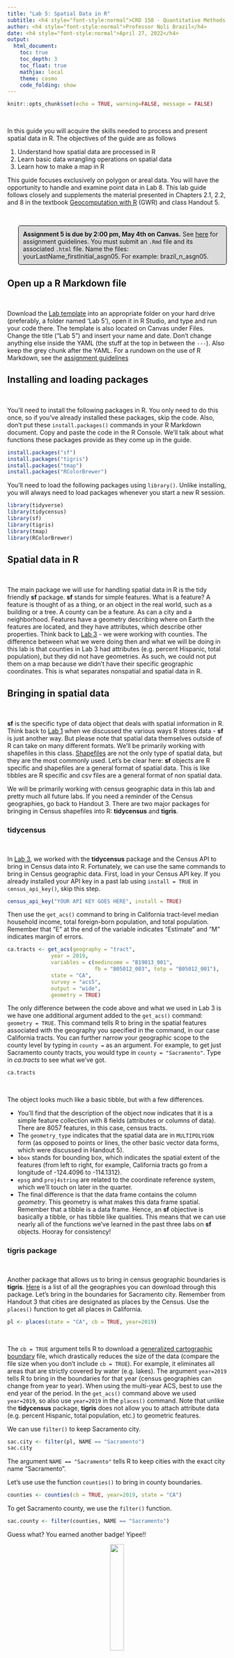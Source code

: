 ```yaml
---
title: "Lab 5: Spatial Data in R"
subtitle: <h4 style="font-style:normal">CRD 150 - Quantitative Methods in Community Research</h4>
author: <h4 style="font-style:normal">Professor Noli Brazil</h4>
date: <h4 style="font-style:normal">April 27, 2022</h4>
output: 
  html_document:
    toc: true
    toc_depth: 3
    toc_float: true
    mathjax: local
    theme: cosmo
    code_folding: show
---
```




<style>
p.comment {
background-color: #DBDBDB;
padding: 10px;
border: 1px solid black;
margin-left: 25px;
border-radius: 5px;
font-style: normal;
}

.figure {
   margin-top: 20px;
   margin-bottom: 20px;
}

h1.title {
  font-weight: bold;
  font-family: Arial;  
}

h2.title {
  font-family: Arial;  
}

</style>


<style type="text/css">
#TOC {
  font-size: 13px;
  font-family: Arial;
}
</style>



```r
knitr::opts_chunk$set(echo = TRUE, warning=FALSE, message = FALSE)
```

<br>

In this guide you will acquire the skills needed to process and present spatial data in R.  The objectives of the guide are as follows 


1. Understand how spatial data are processed in R
2. Learn basic data wrangling operations on spatial data
3. Learn how to make a map in R

This guide focuses exclusively on polygon or areal data.  You will have the opportunity to handle and examine point data in Lab 8. This lab guide follows closely and supplements the material presented in Chapters 2.1, 2.2, and 8 in the textbook [Geocomputation with R](https://geocompr.robinlovelace.net/) (GWR) and class Handout 5.

<br>

<p class="comment">**Assignment 5 is due by 2:00 pm, May 4th on Canvas.**  See [here](https://crd150.github.io/hw_guidelines.html) for assignment guidelines.  You must submit an `.Rmd` file and its associated `.html` file. Name the files: yourLastName_firstInitial_asgn05. For example: brazil_n_asgn05.</p>


<div style="margin-bottom:25px;">
</div>
## **Open up a R Markdown file**
\

Download the [Lab template](https://raw.githubusercontent.com/crd150/data/master/labtemplate.Rmd) into an appropriate folder on your hard drive (preferably, a folder named 'Lab 5'), open it in R Studio, and type and run your code there. The template is also located on Canvas under Files.  Change the title ("Lab 5") and insert your name and date. Don't change anything else inside the YAML (the stuff at the top in between the `---`).  Also keep the grey chunk after the YAML. For a rundown on the use of R Markdown, see the [assignment guidelines](https://crd150.github.io/hw_guidelines.html)

<div style="margin-bottom:25px;">
</div>
## **Installing and loading packages**
\

You’ll need to install the following packages in R. You only need to do this once, so if you’ve already installed these packages, skip the code. Also, don’t put these `install.packages()` commands in your R Markdown document. Copy and paste the code in the R Console. We’ll talk about what functions these packages provide as they come up in the guide.

```r
install.packages("sf")
install.packages("tigris")
install.packages("tmap")
install.packages("RColorBrewer")
```

You’ll need to load the following packages using `library()`. Unlike installing, you will always need to load packages whenever you start a new R session. 

```r
library(tidyverse)
library(tidycensus)
library(sf)
library(tigris)
library(tmap)
library(RColorBrewer)
```

<div style="margin-bottom:25px;">
</div>
## **Spatial data in R**
\

The main package we will use for handling spatial data in R is the tidy friendly **sf** package.  **sf** stands for simple features.  What is a feature? A feature is thought of as a thing, or an object in the real world, such as a building or a tree.  A county can be a feature. As can a city and a neighborhood.  Features have a geometry describing where on Earth the features are located, and they have attributes, which describe other properties. Think back to [Lab 3](https://crd150.github.io/lab3.html) - we were working with counties.  The difference between what we were doing then and what we will be doing in this lab is that counties in Lab 3 had attributes (e.g. percent Hispanic, total population), but they did not have geometries. As such, we could not put them on a map because we didn't have their specific geographic coordinates. This is what separates nonspatial and spatial data in R.  

<div style="margin-bottom:25px;">
</div>
## **Bringing in spatial data**
\

**sf** is the specific type of data object that deals with spatial information in R. Think back to [Lab 1](https://crd150.github.io/lab1.html#R_Data_Structures) when we discussed the various ways R stores data - **sf** is just another way.  But please note that spatial data themselves outside of R can take on many different formats. We'll be primarily working with shapefiles in this class.  [Shapefiles](https://en.wikipedia.org/wiki/Shapefile) are not the only type of spatial data, but they are the most commonly used. Let's be clear here: **sf** objects are R specific and shapefiles are a general format of spatial data.  This is like tibbles are R specific and csv files are a general format of non spatial data. 

We will be primarily working with census geographic data in this lab and pretty much all future labs. If you need a reminder of the Census geographies, go back to Handout 3. There are two major packages for bringing in Census shapefiles into R: **tidycensus** and **tigris**.  

<div style="margin-bottom:25px;">
</div>
### **tidycensus**
\

In [Lab 3](https://crd150.github.io/lab3.html#Using_the_Census_API), we worked with the **tidycensus** package and the Census API to bring in Census data into R.  Fortunately, we can use the same commands to bring in Census geographic data.  First, load in your Census API key.  If you already installed your API key in a past lab using `install = TRUE` in `census_api_key()`, skip this step.

```r
census_api_key("YOUR API KEY GOES HERE", install = TRUE)
```

Then use the `get_acs()` command to bring in California tract-level median household income, total foreign-born population, and total population.  Remember that "E" at the end of the variable indicates "Estimate" and "M" indicates margin of errors.

```r
ca.tracts <- get_acs(geography = "tract", 
              year = 2019,
              variables = c(medincome = "B19013_001", 
                            fb = "B05012_003", totp = "B05012_001"), 
              state = "CA",
              survey = "acs5",
              output = "wide",
              geometry = TRUE)
```

The only difference between the code above and what we used in Lab 3 is we have one additional argument added to the `get_acs()` command: `geometry = TRUE`.  This command tells R to bring in the spatial features associated with the geography you specified in the command, in our case California tracts. You can further narrow your geographic scope to the county level by typing in `county =` as an argument.  For example, to get just Sacramento county tracts, you would type in `county = "Sacramento"`. Type in *ca.tracts* to see what we've got.

```r
ca.tracts
```

<br>

The object looks much like a basic tibble, but with a few differences.  

* You'll find that the description of the object now indicates that it is a simple feature collection with 8 fields (attributes or columns of data).  There are 8057 features, in this case, census tracts.
* The `geometry_type` indicates that the spatial data are in `MULTIPOLYGON` form (as opposed to points or lines, the other basic vector data forms, which were discussed in Handout 5).  
* `bbox` stands for bounding box, which indicates the spatial extent of the features (from left to right, for example, California tracts go from a longitude of -124.4096 to -114.1312).  
* `epsg` and `proj4string` are related to the coordinate reference system, which we'll touch on later in the quarter.  
* The final difference is that the data frame contains the column *geometry*.  This geometry is what makes this data frame spatial. Remember that a tibble is a data frame. Hence, an **sf** objective is basically a tibble, or has tibble like qualities.  This means that we can use nearly all of the functions we've learned in the past three labs on **sf** objects. Hooray for consistency!

<div style="margin-bottom:25px;">
</div> 
### **tigris package**
\

Another package that allows us to bring in census geographic boundaries is **tigris**.  [Here](https://github.com/walkerke/tigris/blob/master/README.md) is a list of all the geographies you can download through this package.  Let's bring in the boundaries for Sacramento city.  Remember from Handout 3 that cities are designated as places by the Census. Use the `places()` function to get all places in California.

```r
pl <- places(state = "CA", cb = TRUE, year=2019)
```

<br>

The `cb = TRUE`  argument tells R to download a [generalized cartographic boundary](https://www.census.gov/programs-surveys/geography/technical-documentation/naming-convention/cartographic-boundary-file.html) file, which drastically reduces the size of the data (compare the file size when you don't include `cb = TRUE`).  For example, it eliminates all areas that are strictly covered by water (e.g. lakes).   The argument `year=2019` tells R to bring in the boundaries for that year (census geographies can change from year to year). When using the multi-year ACS, best to use the end year of the period. In the `get_acs()` command above we used `year=2019`, so also use `year=2019` in the `places()` command.  Note that unlike the **tidycensus** package, **tigris** does not allow you to attach attribute data (e.g. percent Hispanic, total population, etc.) to geometric features.

We can use `filter()` to keep Sacramento city.

```r
sac.city <- filter(pl, NAME == "Sacramento")
sac.city
```

The argument `NAME == "Sacramento"` tells R to keep cities with the exact city name "Sacramento". 

Let's use use the function `counties()` to bring in county boundaries. 

```r
counties <- counties(cb = TRUE, year=2019, state = "CA")
```

To get Sacramento county, we use the `filter()` function. 

```r
sac.county <- filter(counties, NAME == "Sacramento")
```

Guess what? You earned another badge! Yipee!!


<center>
![](/Users/noli/Documents/UCD/teaching/CRD150/Lab/crd150.github.io/tigris_sticker.png){ width=25% }

</center>

<div style="margin-bottom:25px;">
</div> 
### **Reading from your hard drive**
\

Directly reading spatial files using an API is great, but doesn't exist for many spatial data sources. You'll often have to download a spatial data set, save it onto your hard drive and read it into R.  The function for reading spatial files from your hard drive as **sf** objects is `st_read()`.

Let's bring in two shapefiles I created that contains (1) median housing values for census tracts in Sacramento county and (2) Sacramento county [parks](https://data-sacramentocounty.opendata.arcgis.com/datasets/sacramentocounty::parks/explore?location=38.387833%2C-121.415760%2C10.00).  I zipped up the file and uploaded it onto Github. Make sure your current working directory is pointed to the appropriate folder on your hard drive (use `setwd()`). Use the following code to download and unzip the file. 

```r
download.file(url = "https://raw.githubusercontent.com/crd150/data/master/lab5files.zip", destfile = "lab5files.zip")
unzip(zipfile = "lab5files.zip")
```

<br>

Don't worry if you don't understand these commands - they are more for you to simply copy and paste so that you can download files that I zipped up and uploaded onto Github.  You can look at the help documentation for each function if you are curious.

You should see *SacramentoCountyTracts* and *Parks* files in your current working directory (type in `getwd()` to find where these files reside on your hard drive). Note that the shapefile is actually not a single file but is represented by multiple files. For *SacramentoCountyTracts*, you should see four files named *SacramentoCountyTracts* with shp, dbf, prj, and shx extensions. These files are all connected to one another, so don't manually alter these files.  Moreover, if you want to remove a shapefile from your hard drive, delete all the associated files not just one. For *Parks*, you will see six associated files.

Bring in the Sacramento County tract shapefile using the function `st_read()`.  You'll need to add the *.shp* extension so that the function knows it's reading in a shapefile.

```r
sac.county.tracts <- st_read("SacramentoCountyTracts.shp", stringsAsFactors = FALSE)
```

The argument `stringsAsFactors = FALSE` tells R to keep any variables that look like a character as a character and not a [factor](https://r4ds.had.co.nz/factors.html), which we won't use much, if at all, in this class.

Bring in the parks file.

```r
parks <- st_read("Parks.shp", stringsAsFactors = FALSE)
```


<div style="margin-bottom:25px;">
</div>
## **Data Wrangling**
\

There is a lot of stuff [behind the curtain](https://r-spatial.github.io/sf/articles/sf1.html) of how R handles spatial data as simple features, but the main takeaway is that **sf** objects are data frames.  This means you can use many of the functions we've learned in the past couple labs to manipulate **sf** objects, and this includes our best buddy the pipe `%>%` operator.  For example, let's do the following data wrangling tasks on *ca.tracts*.

1. Drop the margins of errors
2. Rename the variables
3. Calculate percent foreign born

We do all of this in one line of continuous code using the pipe operator `%>%`

```r
ca.tracts <- ca.tracts %>%
            select(-medincomeM, -fbM, -totpM) %>%
            rename(medincome = medincomeE, fb = fbE, totp = totpE) %>%
            mutate(pfb = fb/totp)
```

Notice that we've already used all of the functions above for nonspatial data wrangling. 
Another important operation is to join attribute data to an **sf** object.  For example, let's say you wanted to add tract level percent race/ethnicity, which is located in a csv file I've uploaded on GitHub

```r
ca.race <- read_csv("https://raw.githubusercontent.com/crd150/data/master/californiatractsrace.csv")
```

Remember, were dealing with data frames here, so we can use `left_join()`, which we covered in [Lab 3](https://crd150.github.io/lab3.html#Joining_tables), to join the non spatial data frame *ca.race* to the spatial data frame *sac.county.tracts*.

```r
sac.county.tracts <- sac.county.tracts %>%
  left_join(ca.race, by = "GEOID")
sac.county.tracts
```  

The main takeaway: **sf** objects are data frames, so you can use many of the functions you've learned in the past couple of labs on these objects.  


<div style="margin-bottom:25px;">
</div>
## **Saving shapefiles**
\

To save an **sf** object to a file, use the function `st_write()` and specify at least two arguments, the **sf** object you want to save and a file name in quotes with the file extension. You'll also need to specify `delete_layer = TRUE` which overwrites the existing file if it already exists in your current working directory.  Make sure you've set your directory to the folder you want your file to be saved in.  Type in `getwd()` to see your current directory and use `setwd()` to set the directory.

Let's save *sac.county.tracts* as a shapefile named *saccountytractslab5.shp*.  

```r
st_write(sac.county.tracts, "saccountytractslab5.shp", delete_layer = TRUE)
```

Check your current working directory to see if the file *saccountytractslab5.shp* was saved.  You will be using this data set for your assignment this week.

You can save your **sf** object in a number of different data formats other than `shp`.  We won't be concerned too much with these other formats in this class, but you can see a list of them [here](https://www.gdal.org/ogr_formats.html).


<div style="margin-bottom:25px;">
</div>
## **Mapping in R**
\

Now that you've got your spatial data in and wrangled, the next natural step is to map something. There are several functions in R that can be used for mapping.  We won't go through all of them, but GWR outlines in Table 8.1 the range of mapping packages available in R.  The package we'll rely on in this class for mapping is **tmap**.

The foundation function for mapping in **tmap** is `tm_shape()`.  You then build on `tm_shape()` by adding one or more elements, all taking on the form of `tm_`.  Let's make a choropleth map of median housing values. 

```r
tm_shape(sac.county.tracts) +
  tm_polygons(col = "medhval", style = "quantile")
```

You first put the dataset *sac.county.tracts* inside `tm_shape()`. Because you are plotting polygons, you use `tm_polygons()` next. If you are plotting points, you will use `tm_dots()`. If you are plotting lines, you will use `tm_lines()`.  The argument `col = "medhval"` tells R to shade the tracts by the variable *medhval*.  **tmap** allows users to specify the classification style with the `style` argument. The argument `style = "quantile"` tells R to break up the shading into quantiles, or equal groups of 5. Seven of the most useful classification styles are described in the bullet points below (taken from GWR):

* `style = pretty`, the default setting, rounds breaks into whole numbers where possible and spaces them evenly
* `style = equal` divides input values into bins of equal range, and is appropriate for variables with a uniform distribution (not recommended for variables with a skewed distribution as the resulting map may end-up having little color diversity)
* `style = quantile` ensures the same number of observations fall into each category (with the potential down side that bin ranges can vary widely)
* `style = jenks` identifies groups of similar values in the data and maximizes the differences between categories
* `style = cont` (and `order`) present a large number of colors over continuous color field, and are particularly suited for continuous rasters (order can help visualize skewed distributions)
* `style = sd` divides the values by standard deviations above and below the mean.
* `style = cat` was designed to represent categorical values and assures that each category receives a unique color

The importance of choosing the appropriate classification scheme is discussed in Handout 5.  You'll get some practice trying out other classification schemes in this week's assignment.

You can overlay multiple features on one map. For example, we can add park polygons on top of county tracts, providing a visual association between parks and percent white.  Here, we add another `tm_shape()` and `tm_polygons()` to the above code.

```r
tm_shape(sac.county.tracts) +
  tm_polygons(col = "medhval", style = "quantile") +
  tm_shape(parks) +
    tm_polygons(col = "green")
```


<div style="margin-bottom:25px;">
</div>
### **Color Scheme**
\

Don't like the yellow/brown color scheme? We can change the color scheme using the argument `palette =` within `tm_polygons()`. The argument `palette =` defines the color ranges associated with the bins as determined by the `style` argument.  Below we use the color scheme "Reds" using `style = "quantile"`.

```r
tm_shape(sac.county.tracts) +
  tm_polygons(col = "medhval", style = "quantile",palette = "Reds") 
```

See Ch. 8.2.4 in GWR for a fuller discussion on color and other schemes you can specify.

In addition to the built-in palettes, customized color ranges can be created by specifying a vector with the desired colors as anchors. This will create a spectrum of colors in the map that range between the colors specified in the vector. For instance, if we used `c(“red”, “blue”)`, the color spectrum would move from red to purple, then to blue, with in between shades. In our example:

```r
tm_shape(sac.county.tracts) +
  tm_polygons(col = "medhval", style = "quantile",palette =  c("red","blue")) 
```


Not exactly a pretty picture. In order to capture a diverging scale, we insert “white” in between red and blue.

```r
tm_shape(sac.county.tracts) +
  tm_polygons(col = "medhval", style = "quantile",palette = c("red","white", "blue")) 
```


A preferred approach to select a color palette is to chose one of the schemes contained in the **RColorBrewer** package. These are based on the research of cartographer Cynthia Brewer (see the colorbrewer2 [web site](https://colorbrewer2.org/#type=sequential&scheme=BuGn&n=3) for details). ColorBrewer makes a distinction between sequential scales (for a scale that goes from low to high), diverging scales (to highlight how values differ from a central tendency), and qualitative scales (for categorical variables). For each scale, a series of single hue and multi-hue scales are suggested. In the **RColorBrewer** package, these are referred to by a name (e.g., the “Reds” palette we used above is an example). The full list is contained in the **RColorBrewer** [documentation](https://www.rdocumentation.org/packages/RColorBrewer/versions/1.1-2/topics/RColorBrewer).

There are two very useful commands in this package. One sets a color palette by specifying its name and the number of desired categories. The result is a character vector with the hex codes of the corresponding colors.

For example, we select a sequential color scheme going from blue to green, as *BuGn*, by means of the command `brewer.pal`, with the number of categories (6) and the scheme as arguments. The resulting vector contains the HEX codes for the colors.

```r
pal <- brewer.pal(6,"BuGn")
pal
```

Using this palette in our map yields the following result.

```r
tm_shape(sac.county.tracts) +
  tm_polygons(col = "medhval", style = "quantile", palette="BuGn") 
```

The command `display.brewer.pal()` allows us to explore different color schemes before applying them to a map. For example:

```r
display.brewer.pal(6,"BuGn")
```



<div style="margin-bottom:25px;">
</div>
### **Legend**
\

There are many options to change the formatting of the legend. Often, the automatic title for the legend is not intuitive, since it is simply the variable name (in our case, *medhval*). This can be customized by setting the `title` argument in `tm_polygons()`.  Let's change the legend title to "Housing values"

```r
tm_shape(sac.county.tracts, unit = "mi") +
  tm_polygons(col = "medhval", style = "quantile",palette = "Reds", 
              title = "Housing values") 
```

Another important aspect of the legend is its positioning. This is handled through the `tm_layout()` function. This function has a vast number of options, as detailed in the [documentation](https://www.rdocumentation.org/packages/tmap/versions/2.1-1/topics/tm_layout).  Also check the help documentation for `tm_layout()` to see the complete list of settings and examples in Ch. 8.2.5 in GWR.  There are also specialized subsets of layout functions, focused on specific aspects of the map, such as `tm_legend()`, `tm_style()` and `tm_format()`. We illustrate the positioning of the legend.

The default is to position the legend inside the map. Often, this default solution is appropriate, but sometimes further control is needed.  The `legend.position` argument in the `tm_layout()` function moves the legend around the map, and it takes on a vector of two string variables that determine both the horizontal position (“left”, “right”, or “center”) and the vertical position (“top”, “bottom”, or “center”).  The default is "right" and "bottom".  But, we can change it to, say, top right.

```r
tm_shape(sac.county.tracts, unit = "mi") +
  tm_polygons(col = "medhval", style = "quantile",palette = "Reds",
              title = "Housing values") +
  tm_layout(legend.position =  c("right", "top"))
```

Yuck.  We can leave it at the bottom right. Or there is also the option to position the legend outside the frame of the map. This is accomplished by setting `legend.outside` to TRUE (the default is FALSE) in `tm_layout()`.  

```r
tm_shape(sac.county.tracts, unit = "mi") +
  tm_polygons(col = "medhval", style = "quantile",palette = "Reds", 
              title = "Housing values") +
    tm_layout(legend.outside = TRUE)
```

We can also customize the size of the legend, its alignment, font, etc. We refer to GWR for specifics.

<div style="margin-bottom:25px;">
</div>
### **Title**
\


Another functionality of the `tm_layout()` function is to set a title for the map, and specify its position, size, etc. For example, we can set the title using `main.title`, and the size using `main.title.size` as in the example below. We made the font size a bit smaller (0.95) in order not to overwhelm the map.


```r
tm_shape(sac.county.tracts, unit = "mi") +
  tm_polygons(col = "medhval", style = "quantile",palette = "Reds",
              title = "Housing values") +
    tm_layout(main.title = "2015-19 Median Housing Values in Sacramento County",
              main.title.size = 0.95, legend.outside = TRUE)
```

You can change the title position using `main.title.position`.  For example, we center the title   

```r
tm_shape(sac.county.tracts, unit = "mi") +
  tm_polygons(col = "medhval", style = "quantile",palette = "Reds",
              title = "Housing values") +
    tm_layout(main.title = "2015-19 Median Housing Values in Sacramento County",
              main.title.size = 0.95, main.title.position="center", 
              legend.outside = TRUE)
```

  
<div style="margin-bottom:25px;">
</div>
### **Scale bar and arrow**
\

We need to add the other key map elements described in Handout 5. Here is where we start adding layout functions after `tm_polygons()` using the `+` operator.  First, the scale bar, which you can add using the function `tm_scale_bar()`

```r
tm_shape(sac.county.tracts, unit = "mi") +
tm_polygons(col = "medhval", style = "quantile",palette = "Reds",
              title = "Housing values") +
    tm_layout(main.title = "2015-19 Median Housing Values in Sacramento County",
              main.title.size = 0.95, main.title.position="center", 
              legend.outside = TRUE) +
  tm_scale_bar(breaks = c(0, 5, 10), text.size  = 0.75, 
               position = c("right", "bottom")) 
```

The argument `breaks` within `tm_scale_bar()` tells R the distances to break up and end the bar.  Make sure you use reasonable break points - the Sacramento county area is not, for example, 200 miles wide, so you should not use `c(0,100,200)` (try it and see what happens. You won't like it). Note that the scale is in miles (were in America!).  The default is in kilometers (the rest of the world!), but you can specify the units within `tm_shape()` using the argument `unit`.  Here, we used `unit = "mi"` to designate distance in the scale bar measured in miles.  The `position =` argument locates the scale bar on the bottom right of the map. The argument `text.size  =` controls the size of the scale bar.  We decrease the size  by 25%.

<br>

The next element is the north arrow, which we can add using the function `tm_compass()`.  You can control for the type, size and location of the arrow within this function.  We place a 4-star arrow on the top left of the map.

```r
tm_shape(sac.county.tracts, unit = "mi") +
tm_polygons(col = "medhval", style = "quantile",palette = "Reds",
              title = "Housing values") +
    tm_layout(main.title = "2015-19 Median Housing Values in Sacramento County",
              main.title.size = 0.95, main.title.position="center", 
              legend.outside = TRUE) +
  tm_scale_bar(breaks = c(0, 5, 10), text.size  = 0.75, 
               position = c("right", "bottom"))  +
  tm_compass(type = "4star", position = c("left", "top")) 
```

<div style="margin-bottom:25px;">
</div>
### **Other features**
\

We can make the map *prettier* by changing a variety of settings. We can eliminate the frame around the map using the argument `frame = FALSE` with `tm_layout`.  We also add back the parks.


```r
sac.map <- tm_shape(sac.county.tracts, unit = "mi") +
tm_polygons(col = "medhval", style = "quantile",palette = "Reds",
              title = "Housing values") +
    tm_layout(main.title = "2015-19 Median Housing Values in Sacramento County",
              main.title.size = 0.95, main.title.position="center", 
              legend.outside = TRUE, frame = FALSE, ) +
  tm_scale_bar(breaks = c(0, 5, 10), text.size  = 0.75, 
               position = c("right", "bottom"))  +
  tm_compass(type = "4star", position = c("left", "top")) +  
  tm_shape(parks) +
    tm_polygons(col = "green")

sac.map
```


Notice that we stored the map into an object called *sac.map*.  R is an object-oriented language, so *everything* you *make* in R are objects that can be stored for future manipulation.  This includes maps.  You should see *sac.map* in your Environment window. By storing the map, you can access it anytime during your current R session.

Check the full list of `tm_` elements [here](https://www.rdocumentation.org/packages/tmap/versions/2.0/topics/tmap-element).


<div style="margin-bottom:25px;">
</div>    
### **Saving maps**
\

You can save your maps a couple of ways.

1. On the plotting screen where the map is shown, click on *Export* and save it as either an image or pdf file.
2. Use the function `tmap_save()`

For option 2, we can save the map object *sac.map* as such

```r
tmap_save(sac.map, "saccountyhval.png")
```

Specify the **tmap** object and a filename with an extension. It supports `pdf`, `eps`, `svg`, `wmf`, `png`, `jpg`, `bmp` and `tiff`.  The default is `png`.  Also make sure you've set your directory to the folder that you want your map to be saved in.  

<div style="margin-bottom:25px;">
</div>
### **Interactive maps**
\

So far we've created static maps. That is, maps that don't "move".  But, we're all likely used to Google or Bing maps - maps that we can move around and zoom into.  You can make interactive maps in R using the package **tmap**.  

To make your **tmap** object interactive, use the function `tmap_mode()`. Type in "view" inside this function.

```r
tmap_mode("view")
```

Now that the interactive mode has been ‘turned on’, all maps produced with `tm_shape()` will launch. Let's view our saved *sac.map* interactively.

```r
sac.map
```

Click on ![](/Users/noli/Documents/UCD/teaching/CRD150/Lab/crd150.github.io/zoom.png) above the map and a larger window should open up. 

Besides interactivity, another important benefit of `tmap_mode()` is that it provides a basemap, which was discussed in Handout 5.  The function of a basemap is to provide background detail necessary to orient the location of the map.  In the static maps we produced earlier, Sacramento county was sort of floating in white space.  As you can see in the interactive map above we've added geographic context to the surrounding area. 

The default basemap in `tmap_mode()` is CartoDB.Positron.  You can change the basemap through the `tm_basemap()` function.  For example, let's change the basemap to an [OpenStreetMap](https://www.openstreetmap.org/).

```r
sac.map + tm_basemap("OpenStreetMap")
```

For a complete list of basemaps with previews, see [here](http://leaflet-extras.github.io/leaflet-providers/preview/).  There are a lot of cool ones, so please test them out.

You can save your interactive map using the same methods described for static maps. To switch back to plotting mode (noninteractive), type in 

```r
tmap_mode("plot")
```

You've completed your introduction to **sf**. Whew! Badge? Yes, please, you earned it!  Time to [celebrate](https://www.youtube.com/watch?v=3GwjfUFyY6M)!

<center>
![](/Users/noli/Documents/UCD/teaching/CRD150/Lab/crd150.github.io/sf.gif){ width=25% }

</center>




<div style="margin-bottom:25px;">
</div>
## **Assignment 5**
\

Download and open the [Assignment 5 R Markdown Script](https://raw.githubusercontent.com/crd150/data/master/yourLastName_firstInitial_asgn05.Rmd). The script can also be found on Canvas (Files - Week 5 - Assignment). Any response requiring a data analysis task  must be supported by code you generate to produce your result. Just examining your various objects in the “Environment” section of R Studio is insufficient—you must use scripted commands. Submit the `Rmd` and its knitted `html` files on Canvas.

<br>

1. One can easily lie (or distort the story) with maps. One of the commonly used tricks for misrepresenting the spatial distribution of phenomena relates to the inappropriate classifications of numeric variables. In the lab guide, we showed quantile breaks of median housing values in Sacramento. Bring into R the object *saccountytractslab5.shp* you saved in Lab and produce static maps using three other classifications. Make sure to include all the map features described in the lab (legend, title, etc.). Does your general impression of where high and low income neighborhoods are located in the city change across the different classifications? (6 points)

2. We are in the midst of a global health crisis marked by profound human suffering. Analyzing the demographic, health and job characteristics of communities reveals that some places are disproportionately affected by this suffering. Communities with no or unstable internet access are at a disadvantage given that employment, medical care (telemedicine), education and other important services are primarily conducted online at home. Let's visually examine the association between internet access and race/ethnicity in Sacramento county census tracts.

a. Using the Census API, bring in 2015-2019 total, non-Hispanic white, non-Hispanic black, non-Hispanic Asian, and Hispanic populations for census tracts in Sacramento county.  Check Lab 3 for the appropriate variable IDs. Make sure to bring in spatial data by using `geometry = TRUE`. Calculate the percent Asian, white, black and Hispanic variables. (2 points)
b. Bring into R the 2015-2019 percent of households without a broadband, cable, Fiber Optic, or DSL internet connection for Sacramento county census tracts from PolicyMap (from the PolicyMap site, click on Health, Computer and Internet Access under the COVID-19 banner, Without High Speed Internet Access, and No Cable, Fiber Optic or DSL). Make sure to clean the data. (2 points)
c. Merge the percent of households without a broadband, cable, Fiber Optic, or DSL internet connection to the **sf** census tracts object you created in (a). (1 point)
d. Create maps of percent non-Hispanic black, non-Hispanic white, non-Hispanic Asian, and Hispanic using quantile breaks.  (6 points)
e. Create a map of the percent of households without a broadband, cable, Fiber Optic, or DSL internet connection using quantile breaks. (3 points)


***


<a rel="license" href="http://creativecommons.org/licenses/by-nc/4.0/"><img alt="Creative Commons License" style="border-width:0" src="https://i.creativecommons.org/l/by-nc/4.0/88x31.png" /></a><br />This work is licensed under a <a rel="license" href="http://creativecommons.org/licenses/by-nc/4.0/">Creative Commons Attribution-NonCommercial 4.0 International License</a>.


Website created and maintained by [Noli Brazil](https://nbrazil.faculty.ucdavis.edu/)